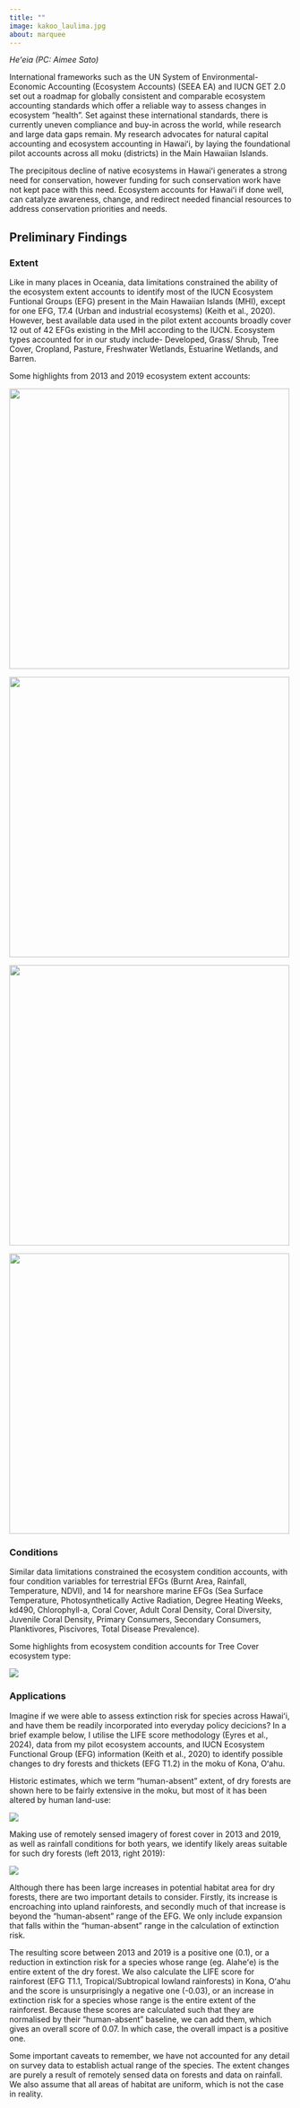 ```yaml
---
title: ""
image: kakoo_laulima.jpg
about: marquee
---
```


<p style="font-size: 0.8em; text-align: right;">

<em>Heʻeia (PC: Aimee Sato)</em>

</p>

International frameworks such as the UN System of Environmental-Economic Accounting (Ecosystem Accounts) (SEEA EA) and IUCN GET 2.0 set out a roadmap for globally consistent and comparable ecosystem accounting standards which offer a reliable way to assess changes in ecosystem "health". Set against these international standards, there is currently uneven compliance and buy-in across the world, while research and large data gaps remain. My research advocates for natural capital accounting and ecosystem accounting in Hawaiʻi, by laying the foundational pilot accounts across all moku (districts) in the Main Hawaiian Islands.

The precipitous decline of native ecosystems in Hawaiʻi generates a strong need for conservation, however funding for such conservation work have not kept pace with this need. Ecosystem accounts for Hawaiʻi if done well, can catalyze awareness, change, and redirect needed financial resources to address conservation priorities and needs.

## Preliminary Findings

### Extent

Like in many places in Oceania, data limitations constrained the ability of the ecosystem extent accounts to identify most of the IUCN Ecosystem Funtional Groups (EFG) present in the Main Hawaiian Islands (MHI), except for one EFG, T7.4 (Urban and industrial ecosystems) (Keith et al., 2020). However, best available data used in the pilot extent accounts broadly cover 12 out of 42 EFGs existing in the MHI according to the IUCN. Ecosystem types accounted for in our study include- Developed, Grass/ Shrub, Tree Cover, Cropland, Pasture, Freshwater Wetlands, Estuarine Wetlands, and Barren.

Some highlights from 2013 and 2019 ecosystem extent accounts:

![](images/Developed2013_2019_map.png){width="500"}

![](images/Cropland2013_2019_map.png){width="500"}

![](images/grass2013_2019_map.png){width="500"}

![](images/Tree%20Cover2013_2019_map.png){width="500"}

### Conditions

Similar data limitations constrained the ecosystem condition accounts, with four condition variables for terrestrial EFGs (Burnt Area, Rainfall, Temperature, NDVI), and 14 for nearshore marine EFGs (Sea Surface Temperature, Photosynthetically Active Radiation, Degree Heating Weeks, kd490, Chlorophyll-a, Coral Cover, Adult Coral Density, Coral Diversity, Juvenile Coral Density, Primary Consumers, Secondary Consumers, Planktivores, Piscivores, Total Disease Prevalence).

Some highlights from ecosystem condition accounts for Tree Cover ecosystem type:

![](images/tree_rain.png)

### Applications

Imagine if we were able to assess extinction risk for species across Hawaiʻi, and have them be readily incorporated into everyday policy decicions? In a brief example below, I utilise the LIFE score methodology (Eyres et al., 2024), data from my pilot ecosystem accounts, and IUCN Ecosystem Functional Group (EFG) information (Keith et al., 2020) to identify possible changes to dry forests and thickets (EFG T1.2) in the moku of Kona, Oʻahu.

Historic estimates, which we term "human-absent" extent, of dry forests are shown here to be fairly extensive in the moku, but most of it has been altered by human land-use:

![](images/Screenshot%202025-10-08%20at%2010.53.42.png)

Making use of remotely sensed imagery of forest cover in 2013 and 2019, as well as rainfall conditions for both years, we identify likely areas suitable for such dry forests (left 2013, right 2019):

![](images/Screenshot%202025-10-08%20at%2010.55.10.png)

Although there has been large increases in potential habitat area for dry forests, there are two important details to consider. Firstly, its increase is encroaching into upland rainforests, and secondly much of that increase is beyond the "human-absent" range of the EFG. We only include expansion that falls within the "human-absent" range in the calculation of extinction risk.

The resulting score between 2013 and 2019 is a positive one (0.1), or a reduction in extinction risk for a species whose range (eg. Alaheʻe) is the entire extent of the dry forest. We also calculate the LIFE score for rainforest (EFG T1.1, Tropical/Subtropical lowland rainforests) in Kona, Oʻahu and the score is unsurprisingly a negative one (-0.03), or an increase in extinction risk for a species whose range is the entire extent of the rainforest. Because these scores are calculated such that they are normalised by their "human-absent" baseline, we can add them, which gives an overall score of 0.07. In which case, the overall impact is a positive one.

Some important caveats to remember, we have not accounted for any detail on survey data to establish actual range of the species. The extent changes are purely a result of remotely sensed data on forests and data on rainfall. We also assume that all areas of habitat are uniform, which is not the case in reality.
